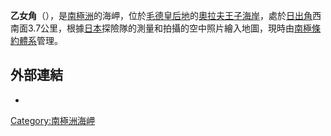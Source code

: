 {{coord|68|8|S|42|36|E|display=title}}

'''乙女角'''（{{lang-en|Otome Point}}），是[[南極洲|南極洲]]的海岬，位於[[毛德皇后地|毛德皇后地]]的[[奧拉夫王子海岸|奧拉夫王子海岸]]，處於[[日出角|日出角]]西南面3.7公里，根據[[日本|日本]]探險隊的測量和拍攝的空中照片繪入地圖，現時由[[南極條約體系|南極條約體系]]管理。

==外部連結==
* {{usgs-gazetteer}}

{{Antarctica-geo-stub}}
[[Category:南極洲海岬|Category:南極洲海岬]]